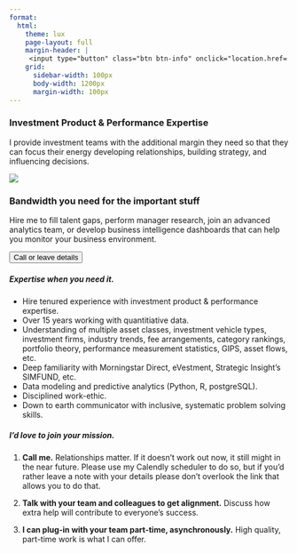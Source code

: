 ```yaml
---
format:
  html:
    theme: lux
    page-layout: full
    margin-header: |
     <input type="button" class="btn btn-info" onclick="location.href='https://calendly.com/brian-davidhizar/30min';" value="Call / leave details">
    grid:
      sidebar-width: 100px
      body-width: 1200px
      margin-width: 100px
---
```


### Investment Product & Performance Expertise

I provide investment teams with the additional margin they need so that they can focus their energy developing relationships, building strategy, and influencing decisions.

![](pexels-alex-andrews-1203808.jpg)

### Bandwidth you need for the important stuff

Hire me to fill talent gaps, perform manager research, join an advanced analytics team, or develop business intelligence dashboards that can help you monitor your business environment. 

<i class="bi bi-calendar-week-fill" ></i> <input type="button" class="btn btn-info" onclick="location.href='https://calendly.com/brian-davidhizar/30min';" value="Call or leave details">

##### Expertise when you need it.

* Hire tenured experience with investment product & performance expertise.
* Over 15 years working with quantitiative data.
* Understanding of multiple asset classes, investment vehicle types, investment firms, industry trends, fee arrangements, category rankings, portfolio theory, performance measurement statistics, GIPS, asset flows, etc.
* Deep familiarity with Morningstar Direct, eVestment, Strategic Insight's SIMFUND, etc.
* Data modeling and predictive analytics (Python, R, postgreSQL).
* Disciplined work-ethic.
* Down to earth communicator with inclusive, systematic problem solving skills.

##### I'd love to join your mission.

1.  **Call me.**  Relationships matter.  If it doesn't work out now, it still might in the near future.  Please use my Calendly scheduler to do so, but if you'd rather leave a note with your details please don't overlook the link that allows you to do that.   

2.  **Talk with your team and colleagues to get alignment.**  Discuss how extra help will contribute to everyone's success.

3.  **I can plug-in with your team part-time, asynchronously.**  High quality, part-time work is what I can offer.